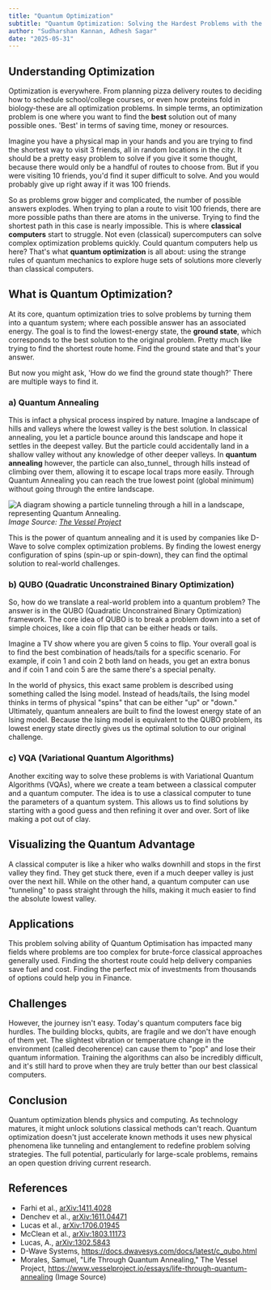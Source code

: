 ```yaml
---
title: "Quantum Optimization"
subtitle: "Quantum Optimization: Solving the Hardest Problems with the Weirdest Tools(middle)"
author: "Sudharshan Kannan, Adhesh Sagar"
date: "2025-05-31"
---
```


## Understanding Optimization

Optimization is everywhere. From planning pizza delivery routes to deciding how to schedule school/college courses, or even how proteins fold in biology-these are all optimization problems. In simple terms, an optimization problem is one where you want to find the **best** solution out of many possible ones. 'Best' in terms of saving time, money or resources.

Imagine you have a physical map in your hands and you are trying to find the shortest way to visit 3 friends, all in random locations in the city. It should be a pretty easy problem to solve if you give it some thought, because there would only be a handful of routes to choose from. But if you were visiting 10 friends, you'd find it super difficult to solve. And you would probably give up right away if it was 100 friends.

So as problems grow bigger and complicated, the number of possible answers explodes. When trying to plan a route to visit 100 friends, there are more possible paths than there are atoms in the universe. Trying to find the shortest path in this case is nearly impossible. This is where **classical computers** start to struggle. Not even (classical) supercomputers can solve complex optimization problems quickly. Could quantum computers help us here? That's what **quantum optimization** is all about: using the strange rules of quantum mechanics to explore huge sets of solutions more cleverly than classical computers.

## What is Quantum Optimization?

At its core, quantum optimization tries to solve problems by turning them into a quantum system; where each possible answer has an associated energy. The goal is to find the lowest-energy state, the **ground state**, which corresponds to the best solution to the original problem. Pretty much like trying to find the shortest route home. Find the ground state and that's your answer.

But now you might ask, 'How do we find the ground state though?' There are multiple ways to find it.

### a) Quantum Annealing

This is infact a physical process inspired by nature. Imagine a landscape of hills and valleys where the lowest valley is the best solution. In classical annealing, you let a particle bounce around this landscape and hope it settles in the deepest valley. But the particle could accidentally land in a shallow valley without any knowledge of other deeper valleys. In **quantum annealing** however, the particle can also_tunnel_ through hills instead of climbing over them, allowing it to escape local traps more easily. Through Quantum Annealing you can reach the true lowest point (global minimum) without going through the entire landscape.

![A diagram showing a particle tunneling through a hill in a landscape, representing Quantum Annealing.](/posts/assets/entries/qoptimisation/quantum_annealing.webp)
*Image Source: [The Vessel Project](https://www.vesselproject.io/essays/life-through-quantum-annealing)*

This is the power of quantum annealing and it is used by companies like D-Wave to solve complex optimization problems. By finding the lowest energy configuration of spins (spin-up or spin-down), they can find the optimal solution to real-world challenges.

### b) QUBO (Quadratic Unconstrained Binary Optimization)

So, how do we translate a real-world problem into a quantum problem? The answer is in the QUBO (Quadratic Unconstrained Binary Optimization) framework. The core idea of QUBO is to break a problem down into a set of simple choices, like a coin flip that can be either heads or tails.

Imagine a TV show where you are given 5 coins to flip. Your overall goal is to find the best combination of heads/tails for a specific scenario. For example, if coin 1 and coin 2 both land on heads, you get an extra bonus and if coin 1 and coin 5 are the same there's a special penalty.

In the world of physics, this exact same problem is described using something called the Ising model. Instead of heads/tails, the Ising model thinks in terms of physical "spins" that can be either "up" or "down." Ultimately, quantum annealers are built to find the lowest energy state of an Ising model. Because the Ising model is equivalent to the QUBO problem, its lowest energy state directly gives us the optimal solution to our original challenge.

### c) VQA (Variational Quantum Algorithms)

Another exciting way to solve these problems is with Variational Quantum Algorithms (VQAs), where we create a team between a classical computer and a quantum computer. The idea is to use a classical computer to tune the parameters of a quantum system. This allows us to find solutions by starting with a good guess and then refining it over and over. Sort of like making a pot out of clay.

## Visualizing the Quantum Advantage

A classical computer is like a hiker who walks downhill and stops in the first valley they find. They get stuck there, even if a much deeper valley is just over the next hill. While on the other hand, a quantum computer can use "tunneling" to pass straight through the hills, making it much easier to find the absolute lowest valley.

## Applications

This problem solving ability of Quantum Optimisation has impacted many fields where problems are too complex for brute-force classical approaches generally used. Finding the shortest route could help delivery companies save fuel and cost. Finding the perfect mix of investments from thousands of options could help you in Finance.

## Challenges

However, the journey isn't easy. Today's quantum computers face big hurdles. The building blocks, qubits, are fragile and we don't have enough of them yet. The slightest vibration or temperature change in the environment (called decoherence) can cause them to "pop" and lose their quantum information. Training the algorithms can also be incredibly difficult, and it's still hard to prove when they are truly better than our best classical computers.

## Conclusion

Quantum optimization blends physics and computing. As technology matures, it might unlock solutions classical methods can't reach. Quantum optimization doesn't just accelerate known methods it uses new physical phenomena like tunneling and entanglement to redefine problem solving strategies. The full potential, particularly for large-scale problems, remains an open question driving current research.

## References
* Farhi et al., [arXiv:1411.4028](https://arxiv.org/abs/1411.4028)
* Denchev et al., [arXiv:1611.04471](https://arxiv.org/abs/1611.04471)
* Lucas et al., [arXiv:1706.01945](https://arxiv.org/abs/1706.01945)
* McClean et al., [arXiv:1803.11173](https://arxiv.org/abs/1803.11173)
* Lucas, A., [arXiv:1302.5843](https://arxiv.org/abs/1302.5843)
* D-Wave Systems, https://docs.dwavesys.com/docs/latest/c_qubo.html
* Morales, Samuel, "Life Through Quantum Annealing," The Vessel Project, https://www.vesselproject.io/essays/life-through-quantum-annealing (Image Source)
